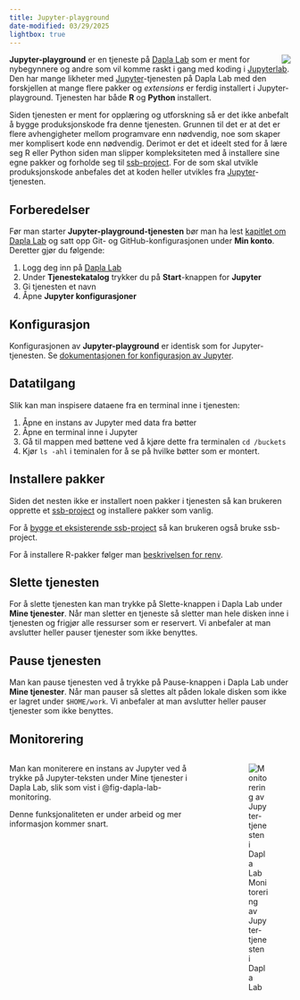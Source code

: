 ```yaml
---
title: Jupyter-playground
date-modified: 03/29/2025
lightbox: true
---
```


![](../images/dapla-lab-jupyter-play.png){style="max-width: 350%; float: right;" fig-alt="Jupyter Service"}

**Jupyter-playground** er en tjeneste på [Dapla Lab](./dapla-lab.html) som er ment for nybegynnere og andre som vil komme raskt i gang med koding i [Jupyterlab](https://docs.jupyter.org/en/latest/). Den har mange likheter med [Jupyter](./jupyter.html)-tjenesten på Dapla Lab med den forskjellen at mange flere pakker og *extensions* er ferdig installert i Jupyter-playground. Tjenesten har både **R** og **Python** installert. 

Siden tjenesten er ment for opplæring og utforskning så er det ikke anbefalt å bygge produksjonskode fra denne tjenesten. Grunnen til det er at det er flere avhengigheter mellom programvare enn nødvendig, noe som skaper mer komplisert kode enn nødvendig. Derimot er det et ideelt sted for å lære seg R eller Python siden man slipper kompleksiteten med å installere sine egne pakker og forholde seg til [ssb-project](ssb-project.qmd). For de som skal utvikle produksjonskode anbefales det at koden heller utvikles fra [Jupyter](./jupyter.html)-tjenesten.     


## Forberedelser

Før man starter **Jupyter-playground-tjenesten** bør man ha lest [kapitlet om Dapla Lab](./dapla-lab.html) og satt opp Git- og GitHub-konfigurasjonen under **Min konto**. Deretter gjør du følgende:

1. Logg deg inn på [Dapla Lab](https://lab.dapla.ssb.no/)
2. Under **Tjenestekatalog** trykker du på **Start**-knappen for **Jupyter**
3. Gi tjenesten et navn
4. Åpne **Jupyter konfigurasjoner**

## Konfigurasjon

Konfigurasjonen av **Jupyter-playground** er identisk som for Jupyter-tjenesten. Se [dokumentasjonen for konfigurasjon av Jupyter](./jupyter.qmd#konfigurasjon).


## Datatilgang

Slik kan man inspisere dataene fra en terminal inne i tjenesten: 

1. Åpne en instans av Jupyter med data fra bøtter 
2. Åpne en terminal inne i Jupyter
3. Gå til mappen med bøttene ved å kjøre dette fra terminalen `cd /buckets`
3. Kjør `ls -ahl` i teminalen for å se på hvilke bøtter som er montert.

## Installere pakker

Siden det nesten ikke er installert noen pakker i tjenesten så kan brukeren opprette et [ssb-project](ssb-project.qmd) og installere pakker som vanlig. 

For å [bygge et eksisterende ssb-project](ssb-project.qmd) så kan brukeren også bruke ssb-project.

For å installere R-pakker følger man [beskrivelsen for renv](renv.qmd).

## Slette tjenesten

For å slette tjenesten kan man trykke på Slette-knappen i Dapla Lab under **Mine tjenester**. Når man sletter en tjeneste så sletter man hele disken inne i tjenesten og frigjør alle ressurser som er reservert. Vi anbefaler at man avslutter heller pauser tjenester som ikke benyttes. 

## Pause tjenesten

Man kan pause tjenesten ved å trykke på Pause-knappen i Dapla Lab under **Mine tjenester**. Når man pauser så slettes alt påden lokale disken som ikke er lagret under `$HOME/work`. Vi anbefaler at man avslutter heller pauser tjenester som ikke benyttes.

## Monitorering

:::: {.columns}

::: {.column width="70%"}
Man kan moniterere en instans av Jupyter ved å trykke på Jupyter-teksten under Mine tjenester i Dapla Lab, slik som vist i @fig-dapla-lab-monitoring.

Denne funksjonaliteten er under arbeid og mer informasjon kommer snart. 
:::

::: {.column width="5%"}
<!-- empty column to create gap -->
:::

::: {.column width="25%"}
![Monitorering av Jupyter-tjenesten i Dapla Lab](../images/dapla-lab-monitoring.png){fig-alt="Viser Persitence-fanen i Jupyter-konfigurasjonen i Dapla Lab." #fig-dapla-lab-monitoring}
:::

::::